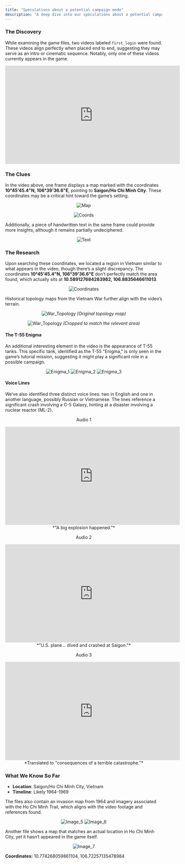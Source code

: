 ```yaml
---
title: "Speculations about a potential campaign mode"
description: "A deep dive into our speculations about a potential campaign mode coming to Project CW"
---
```


### The Discovery

While examining the game files, two videos labeled `first_login` were found. These videos align perfectly when placed end to end, suggesting they may serve as an intro or cinematic sequence. Notably, only one of these videos currently appears in the game.

<div align="center">

<iframe width="560" height="315" src="https://www.youtube.com/embed/BZaUZjcHl7g?si=3C2zdkFK6YHpcmKl" title="YouTube video player" frameborder="0" allow="accelerometer; autoplay; clipboard-write; encrypted-media; gyroscope; picture-in-picture; web-share" referrerpolicy="strict-origin-when-cross-origin" allowfullscreen></iframe>

</div>

### The Clues

In the video above, one frame displays a map marked with the coordinates **10°45'45.4"N, 106°39'36.6"E**, pointing to **Saigon/Ho Chi Minh City**. These coordinates may be a critical hint toward the game’s setting.

<div align="center">

![Map](https://raw.githubusercontent.com/ThatSINEWAVE/pcw-bughunters/refs/heads/main/images/datamining/Campaign%20Research/Map.png)

![Coords](https://raw.githubusercontent.com/ThatSINEWAVE/pcw-bughunters/refs/heads/main/images/datamining/Campaign%20Research/Coords.png)

</div>

Additionally, a piece of handwritten text in the same frame could provide more insights, although it remains partially undeciphered.

<div align="center">

![Text](https://raw.githubusercontent.com/ThatSINEWAVE/pcw-bughunters/refs/heads/main/images/datamining/Campaign%20Research/Text.png)

</div>

### The Research

Upon searching these coordinates, we located a region in Vietnam similar to what appears in the video, though there’s a slight discrepancy. The coordinates **10°45'45.4"N, 106°39'36.6"E** don’t perfectly match the area found, which actually sits at **10.589127684283982, 106.8835646611013**.

<div align="center">

![Coordinates](https://raw.githubusercontent.com/ThatSINEWAVE/pcw-bughunters/refs/heads/main/images/datamining/Campaign%20Research/Coords_Location_1.png)

</div>

Historical topology maps from the Vietnam War further align with the video’s terrain.

<div align="center">

![War_Topology](https://raw.githubusercontent.com/ThatSINEWAVE/pcw-bughunters/refs/heads/main/images/datamining/Campaign%20Research/war_topology.jpg)
*(Original topology map)*

![War_Topology](https://raw.githubusercontent.com/ThatSINEWAVE/pcw-bughunters/refs/heads/main/images/datamining/Campaign%20Research/war_topology_edit.jpg)
*(Cropped to match the relevant area)*

</div>

#### The T-55 Enigma

An additional interesting element in the video is the appearance of T-55 tanks. This specific tank, identified as the T-55 "Enigma," is only seen in the game’s tutorial mission, suggesting it might play a significant role in a possible campaign.

<div align="center">

![Enigma_1](https://raw.githubusercontent.com/ThatSINEWAVE/pcw-bughunters/refs/heads/main/images/datamining/Campaign%20Research/Enigma_1.png)
![Enigma_2](https://raw.githubusercontent.com/ThatSINEWAVE/pcw-bughunters/refs/heads/main/images/datamining/Campaign%20Research/Enigma_2.png)
![Enigma_3](https://raw.githubusercontent.com/ThatSINEWAVE/pcw-bughunters/refs/heads/main/images/datamining/Campaign%20Research/Enigma_3.png)

</div>

#### Voice Lines

We’ve also identified three distinct voice lines: two in English and one in another language, possibly Russian or Vietnamese. The lines reference a significant crash involving a C-5 Galaxy, hinting at a disaster involving a nuclear reactor (ML-2).

<div align="center">

Audio 1
<iframe width="560" height="315" src="https://www.youtube.com/embed/G5JHQjD1Bys?si=O0Rp8ebeZCt_ngQa" title="YouTube video player" frameborder="0" allow="accelerometer; autoplay; clipboard-write; encrypted-media; gyroscope; picture-in-picture; web-share" referrerpolicy="strict-origin-when-cross-origin" allowfullscreen></iframe>
*"A big explosion happened."*

</div>

<div align="center">

Audio 2
<iframe width="560" height="315" src="https://www.youtube.com/embed/SAUmWNjN5vA?si=Pr71oSPFmAIXH95J" title="YouTube video player" frameborder="0" allow="accelerometer; autoplay; clipboard-write; encrypted-media; gyroscope; picture-in-picture; web-share" referrerpolicy="strict-origin-when-cross-origin" allowfullscreen></iframe>
*"U.S. plane... dived and crashed at Saigon."*

</div>

<div align="center">

Audio 3
<iframe width="560" height="315" src="https://www.youtube.com/embed/TF_3GQycK50?si=ln_nvyNeZpNet6PP" title="YouTube video player" frameborder="0" allow="accelerometer; autoplay; clipboard-write; encrypted-media; gyroscope; picture-in-picture; web-share" referrerpolicy="strict-origin-when-cross-origin" allowfullscreen></iframe>
*Translated to "consequences of a terrible catastrophe."*

</div>

### What We Know So Far

- **Location**: Saigon/Ho Chi Minh City, Vietnam
- **Timeline**: Likely 1964-1969

The files also contain an invasion map from 1964 and imagery associated with the Ho Chi Minh Trail, which aligns with the video footage and references found.

<div align="center">

![Image_5](https://raw.githubusercontent.com/ThatSINEWAVE/pcw-bughunters/refs/heads/main/images/datamining/Campaign%20Research/image_5.png)
![Image_6](https://raw.githubusercontent.com/ThatSINEWAVE/pcw-bughunters/refs/heads/main/images/datamining/Campaign%20Research/image_6.png)

</div>

Another file shows a map that matches an actual location in Ho Chi Minh City, yet it hasn’t appeared in the game itself.

<div align="center">

![Image_7](https://raw.githubusercontent.com/ThatSINEWAVE/pcw-bughunters/refs/heads/main/images/datamining/Campaign%20Research/image_7.png)

</div>

**Coordinates:** 10.774268059861104, 106.72257135478984
